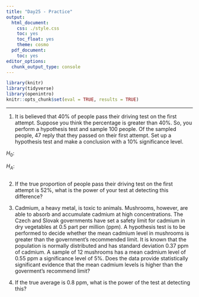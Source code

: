 ```yaml
---
title: "Day25 - Practice"
output:
  html_document:
    css: ./style.css
    toc: yes
    toc_float: yes
    theme: cosmo
  pdf_document:
    toc: yes
editor_options:
  chunk_output_type: console
---
```


```r
library(knitr)
library(tidyverse)
library(openintro)
knitr::opts_chunk$set(eval = TRUE, results = TRUE)
```

-------------------------------------------------------------

1. It is believed that $40 \%$ of people pass their driving test on the first attempt. Suppose you think the percentage is greater than $40 \%$. So, you perform a hypothesis test and sample $100$ people. Of the sampled people, $47$ reply that they passed on their first attempt. Set up a hypothesis test and make a conclusion with a $10 \%$ significance level.

$H_0:$

$H_A:$

```r

```

2. If the true proportion of people pass their driving test on the first attempt is $52 \%$, what is the power of your test at detecting this difference?

3. Cadmium, a heavy metal, is toxic to animals. Mushrooms, however, are able to absorb and accumulate cadmium at high concentrations. The Czech and Slovak governments have set a safety limit for cadmium in dry vegetables at $0.5$ part per million (ppm). A hypothesis test is to be performed to decide whether the mean cadmium level in mushrooms is greater than the government’s recommended limit. It is known that the population is normally distributed and has standard deviation $0.37$ ppm of cadmium. A sample of $12$ mushrooms has a mean cadmium level of $0.55$ ppm a significance level of $5 \%$. Does the data provide statistically significant evidence that the mean cadmium levels is higher than the goverment's recommend limit?

4. If the true average is $0.8$ ppm, what is the power of the test at detecting this?
